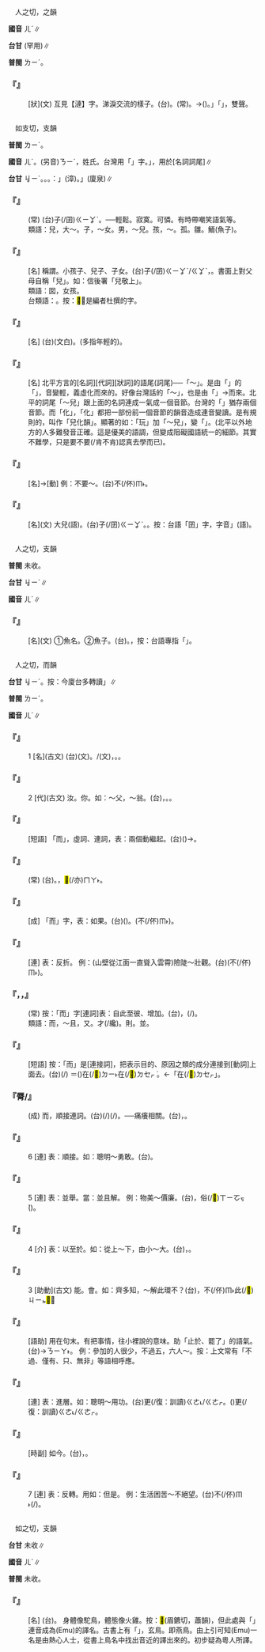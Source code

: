 
=={{ruby|洏|ㄦˊ}}==

　人之切，之韻

'''國音''' <rt>ㄦˊ</rt>∥

'''台甘''' {{ruby|(文)|ㆢㄧˊ}}(罕用)∥

'''普閩''' <rt>ㄌㄧˊ</rt>。

    

==='''『{{ruby|漣|ㄌㄧㄢˊ}}{{ruby|洏|ㄦˊ}}』'''===
: [狀](文) 互見【漣】字。涕淚交流的樣子。(台){{ruby|濞|ㄆㄧ˫}}{{ruby|流|ㄌㄠˊ}}{{ruby|汁|ㄗㄚㆴ/ㄐㄧㄚㆴ}}{{ruby|滴|ㄉㄧㆷ}}。{{ruby|目|ㆠㄚㆶ ͘}}{{ruby|屎|ㄙㄞˋ}}{{ruby|四|ㄙㄨ˪}}{{ruby|簾|ㄌㄧㆰˊ}}{{ruby|垂|ㄙㄨㄧˊ}}(常)。{{ruby|目|ㆠㄚㆶ ͘}}{{ruby|滓|ㄗㄞˋ}}→({{ruby|屎|ㄙㄞˋ}}){{ruby|<mark>&#xf82ce;</mark>|ㄍㄜ˫}}{{ruby|<mark>&#xf82ce;</mark>|ㄍㄜ˫}}{{ruby|轉|ㄌㄧㄣ˪}}。{{ruby|「|ㄌㄧㄣ˪}}」「{{ruby|漣|ㄌㄧㄢˊ}}」，雙聲。
    

=={{ruby|兒|ㄦˊ}}==

　如支切，支韻

'''普閩''' <rt>ㄌㄧˊ</rt>。

'''國音''' <rt>ㄦˊ</rt>。(另音)<rt>ㄋㄧˊ</rt>，姓氏。台灣用「{{ruby|倪|ㆣㆤˊ}}」字。{{ruby|「|ㄦ}}」，用於[名詞詞尾]∥

'''台甘''' <rt>ㆢㄧˊ</rt>。{{ruby|語|ㆣㄨˋ/ㆣㄧˋ}}{{ruby|感|ㄍㆰˋ}}{{ruby|上|ㄒㄧㆲ˫}}{{ruby|(文)|ㆢㄧˊ}}。{{ruby|(語)|ㄌㄧˊ}}。{{ruby|按|ㄢ˪}}：{{ruby|實|ㄒㄧㆵ ͘}}{{ruby|際|ㄗㆤ˪}}{{ruby|上|ㄒㄧㆲ˫}}{{ruby|「|ㆢㄧˊ}}」(漳)。{{ruby|「|ㄌㄧˊ}}」(廈泉)∥

    

==='''『{{ruby|沒|ㄇㄟˊ}}{{ruby|兒|ㄦˊ}}{{ruby|沒|ㄇㄟˊ}}{{ruby|女|ㄋㄩˇ}}』'''===
: (常) (台){{ruby|無|ㆠㄜˊ}}子(/囝)<rt>ㄍㄧㆩˋ</rt>{{ruby|無|ㆠㄜˊ}}{{ruby|兒|ㆢㄧˊ/ㄌㄧˊ}}。──輕鬆。寂寞。可憐。有時帶嘲笑語氣等。
:類語：兒，大～。子，～女。男，～兒。孩，～{{ruby|子|·ㄗˇ}}。孤。雛。鮞(魚子)。
:
    

==='''『{{ruby|兒|ㄦˊ}}』'''===
: [名] 稱謂。小孩子、兒子、子女。(台)子(/囝)<rt>ㄍㄧㆩˋ/ㄍㆩˋ</rt>，{{ruby|後|ㄏㄠ˫}}{{ruby|生|ㄒㆪ/ㄙㆥ}}。書面上對父母自稱「兒」。如：信後署「兒敬上」。
:類語：囡，女孩。
:
:台類語：{{ruby|<mark>&#xffb51;</mark>|ㆣㄧㄣˋ}}{{ruby|仔|ㄚ}}。按：<mark>&#xffb51;</mark>，是編者杜撰的字。
:
    

==='''『{{ruby|男|ㄋㄢˊ}}{{ruby|兒|ㄦˊ}}』'''===
: [名] (台){{ruby|男|ㄌㆰˊ}}{{ruby|兒|ㆢㄧˊ/ㄌㄧˊ}}(文白)。{{ruby|丈|ㄗㄚ}}{{ruby|→|ㄉㄚ}}{{ruby|夫|ㄅㆦ}}{{ruby|子|ㄍㄧㆩˋ}}(多指年輕的)。
    

==='''『{{ruby|兒|ㄦˊ}}{{ruby|化|ㄏㄨㄚˋ}}{{ruby|韻|ㄩㄣˋ}}』'''===
: [名] 北平方言的[名詞][代詞][狀詞]的語尾(詞尾)──「～{{ruby|兒|ㄦ}}」。是由「{{ruby|兒|ㄦˊ}}{{ruby|子|·ㄗˇ}}」的「{{ruby|兒|ㄦˊ}}」，音變輕，義虛化而來的。好像台灣話的「～{{ruby|仔|ㄚ}}」，也是由「{{ruby|囝|ㄍㄧㄢˋ}}」{{ruby|→|ㄍㄧㆩˋ}}{{ruby|→|ㄍㆩˋ}}→{{ruby|～|ㄚˋ}}而來。北平的詞尾「～兒」跟上面的名詞連成一氣成一個音節。台灣的「{{ruby|雞|ㄍㆤ/ㄍㄨㆤ}}{{ruby|仔|ㄚ}}」猶存兩個音節。而「{{ruby|兒|ㄦˊ}}化」，「{{ruby|仔|ㄚ}}化」都把一部份前一個音節的韻音造成連音變讀。是有規則的，叫作「兒化韻」。顯著的如：「玩」加「～兒」，變「{{ruby|玩|ㄨㄚˊ}}{{ruby|兒|ㄦ}}」。(北平以外地方的人多難發音正確。這是優美的語調，但變成阻礙國語統一的細節。其實不難學，只是要不要(/肯不肯)認真去學而已)。
    

==='''『{{ruby|兒|ㄦˊ}}{{ruby|戲|ㄒㄧˋ}}』'''===
: [名]→[動] 例：不要～。(台)不(/伓)<rt>ㆬ˫</rt>{{ruby|通|ㄊㄤ}}{{ruby|大|ㄉㄨㄚ˫}}{{ruby|人|ㄌㄤˊ}}{{ruby|變|ㄅㆪ˪}}{{ruby|<mark>&#xffb51;</mark>|ㆣㄧㄣˋ}}{{ruby|仔|ㄚ}}{{ruby|戲|ㄏㄧ˪}}。
    

==='''『{{ruby|大|ㄉㄚˋ}}{{ruby|兒|ㄦˊ}}』'''===
: [名](文) 大兒{{ruby|子|·ㄗˇ}}(語)。(台){{ruby|大|ㄉㄨㄚ˫}}子(/囝)<rt>ㄍㄧㆩˋ</rt>。{{ruby|大|ㄉㄨㄚ˫}}{{ruby|後|ㄏㄠ˫}}{{ruby|生|ㄒㆪ/ㄙㆥ}}。按：台語「囝」字，字音{{ruby|「|ㄍㄧㄢˋ}}{{ruby|→|ㄍㄧㆩˋ}}」(語)。
    

=={{ruby|鮞|ㄦˊ}}==

　人之切，支韻

'''普閩''' 未收。

'''台甘''' <rt>ㆢㄧˊ</rt>∥

'''國音''' <rt>ㄦˊ</rt>∥

    

==='''『{{ruby|鮞|ㄦˊ}}』'''===
: [名](文) ①魚名。②魚子。(台){{ruby|魚|ㄏㄧˊ/ㄏㄨˊ}}{{ruby|卵|ㄋㆭ˫}}。{{ruby|魚|ㄏㄧˊ/ㄏㄨˊ}}{{ruby|子|ㄐㄧˋ}}，按：台語專指「{{ruby|烏|ㆦ}}{{ruby|魚|ㄏㄧˊ/ㄏㄨˊ}}{{ruby|子|ㄐㄧˋ}}」。
    

=={{ruby|而|ㄦˊ}}==

　人之切，而韻

'''台甘''' <rt>ㆢㄧˊ</rt>。按：今廈台多轉讀{{ruby|「|ㄌㄧˊ}}」∥

'''普閩''' <rt>ㄌㄧˊ</rt>。

'''國音''' <rt>ㄦˊ</rt>∥

    

==='''『{{ruby|而|ㄦˊ}}』'''===
:1  [名](古文) (台)(文){{ruby|而|ㆢㄧˊ}}。{{ruby|須|ㄙㄨ}}/{{ruby|鬚|ㄑㄧㄨ}}(文)，{{ruby|雙|ㄒㄧㄤ}}{{ruby|爿|ㄅㄧㄥˊ}}{{ruby|喙|ㄘㄨㄧ˪}}{{ruby|<mark>&#xffaea;</mark>|ㄆㄨㆤˋ}}{{ruby|丌|ㆤ}}{{ruby|毛|ㄇㆦ/ㄇㆭˊ}}。{{ruby|耏|ㄦˊ}}。
    

==='''『{{ruby|而|ㄦˊ}}』'''===
:2  [代](古文) 汝。你。如：～父，～翁。(台){{ruby|文|ㆠㄨㄣˊ}}{{ruby|言|ㆣㄧㄢˊ}}{{ruby|第|ㄉㄨㆤ˫/ㄉㆤ˫}}{{ruby|二|ㆢㄧ˫/ㄌㄧ˫}}{{ruby|人|ㆢㄧㄣˊ/ㄌㄧㄣˊ}}{{ruby|稱|ㄑㄧㄥ}}{{ruby|代|ㄉㄞ˫}}{{ruby|詞|ㄙㄨˊ}}，{{ruby|汝|ㄌㄧˋ}}{{ruby|丌|ㆤ}}{{ruby|老|ㄌㄠ˫}}{{ruby|爸|ㄅㆤ˫}}。{{ruby|您|ㄌㄧㄣˋ}}{{ruby|老|ㄌㄠ˫}}{{ruby|爸|ㄅㆤ˫}}。
    

==='''『{{ruby|席|ㄒㄧˊ}}{{ruby|地|ㄉㄧˋ}}{{ruby|而|ㄦˊ}}{{ruby|坐|ㄗㄨㄛˋ}}』'''===
: [短語] 「而」，虛詞、連詞，表：兩個動繼起。(台){{ruby|用|ㄧㆲ˫}}{{ruby|塗|ㄊㆦˊ}}{{ruby|骹|ㄎㄚ}}({{ruby|地|ㄉㄨㆤ˫/ㄉㆤ˫}}){{ruby|準|ㄗㄨㄣˋ}}{{ruby|做|ㄗㄨㆤ˪/ㄗㄜ˪}}{{ruby|席|ㄑㄧㄜㆷ ͘}}{{ruby|仔|ㄚ}}{{ruby|坐|ㄗㄜ˫/ㄗㆤ˫}}→{{ruby|坐|ㄗㄜ˫/ㄗㆤ˫}}{{ruby|塗|ㄊㆦˊ}}{{ruby|骹|ㄎㄚ}}。
    

==='''『{{ruby|不|ㄅㄨˋ}}{{ruby|言|ㄧㄢˊ}}{{ruby|而|ㄦˊ}}{{ruby|喻|ㄩˋ}}』'''===
: (常) (台){{ruby|免|ㆠㄧㄢˋ}}{{ruby|人|ㄌㄤˊ}}{{ruby|解|ㄍㄞˋ}}{{ruby|剖|ㄆㆦˋ}}{{ruby|→|ㄆㄨㄚ˪}}{{ruby|自|ㄗㄨ˫}}{{ruby|然|ㆢㄧㄢˊ/ㄌㄧㄢˊ}}{{ruby|會|ㄨㆤ˫/ㆤ˫}}{{ruby|曉|ㄏㄧㄠˋ/ㄏㄧㄤˋ}}{{ruby|了|ㄌㄧㄠˋ}}{{ruby|解|ㄍㄞˋ}}。{{ruby|道|ㄉㄜ˫}}{{ruby|理|ㄌㄧˋ}}{{ruby|淺|ㄑㄧㄢˋ}}{{ruby|白|ㄅㆤㆷ ͘}}，{{ruby|免|ㆠㄧㄢˋ}}{{ruby|講|ㄍㆲˋ}}<mark>&#xffaca;</mark>(/亦)<rt>ㄇㄚ˫</rt>{{ruby|知|ㄗㄞ}}。
    

==='''『{{ruby|人|ㄖㄣˊ}}{{ruby|而|ㄦˊ}}{{ruby|無|ㄨˊ}}{{ruby|信|ㄒㄧㄣˋ}}』'''===
: [成] 「而」字，表：如果。(台){{ruby|做|ㄗㄨㆤ˪/ㄗㄜ˪}}{{ruby|人|ㄌㄤˊ}}({{ruby|原|ㆣㄨㄢˊ}}{{ruby|則|ㄐㄧㆤㆶ}}{{ruby|上|ㄒㄧㆲ˫}}{{ruby|是|ㄒㄧ˫}}{{ruby|守|ㄒㄧㄨˋ}}{{ruby|信|ㄒㄧㄣ˪}}{{ruby|用|ㄧㆲ˫}}{{ruby|丌|ㆤ}}){{ruby|若|ㄋㄚ˫}}{{ruby|是|ㄒㄧ˫}}{{ruby|無|ㆠㄜˊ}}{{ruby|守|ㄒㄧㄨˋ}}{{ruby|信|ㄒㄧㄣ˪}}{{ruby|用|ㄧㆲ˫}}。(不(/伓)<rt>ㆬ˫</rt>{{ruby|知|ㄗㄞ}}{{ruby|通|ㄊㄤ}}{{ruby|不|ㆬ˫}}{{ruby|通|ㄊㄤ}})。
    

==='''『{{ruby|而|ㄦˊ}}{{ruby|又|ㄧㄡˋ}}』'''===
: [連] 表：反折。 例：(山壁從江面一直聳入雲霄)險陡～壯觀。(台){{ruby|真|ㄐㄧㄣ}}{{ruby|崎|ㄍㄧㄚ˫}}{{ruby|真|ㄐㄧㄣ}}{{ruby|危|ㄏㄨㄧˊ/ㆣㄨㄧˊ}}{{ruby|險|ㄏㄧㆰˋ}}{{ruby|卻|ㄎㄧㆦㆶ}}{{ruby|又|ㄧㄨ˫}}(不(/伓)<rt>ㆬ˫</rt>{{ruby|過|ㄍㄨㆷ}}){{ruby|是|ㄒㄧ˫}}{{ruby|一|ㄐㄧㆵ ͘}}{{ruby|個|ㆤˊ}}{{ruby|壯|ㄗㆲ˪}}{{ruby|大|ㄉㄨㄚ˫}}{{ruby|丌|ㆤ}}{{ruby|景|ㄍㄧㄥˋ}}{{ruby|致|ㄉㄧ˪}}。
    

==='''『{{ruby|一|ㄧ}}{{ruby|而|ㄦˊ}}{{ruby|十|ㄕˊ}}，{{ruby|十|ㄕˊ}}{{ruby|而|ㄦˊ}}{{ruby|百|ㄅㄛˊ/ㄅㄞˇ}}，{{ruby|百|ㄅㄞˇ}}{{ruby|而|ㄦˊ}}{{ruby|千|ㄑㄧㄢ}}』'''===
: (常) 按：「而」字[連詞]表：自此至彼、增加。(台){{ruby|一|ㄐㄧㆵ ͘}}{{ruby|個|ㆤˊ}}{{ruby|變|ㄅㆪ˪/ㄅㄧㄢ˪}}{{ruby|十|ㄗㄚㆴ ͘}}{{ruby|個|ㆤˊ}}，{{ruby|十|ㄗㄚㆴ ͘}}{{ruby|個|ㆤˊ}}{{ruby|變|ㄅㆪ˪/ㄅㄧㄢ˪}}{{ruby|做|ㄗㄨㆤ˪/ㄗㄜ˪}}(/{{ruby|增|ㄐㄧㄥ˫}}{{ruby|加|ㄍㄚ}}{{ruby|做|ㄗㄨㆤ˪/ㄗㄜ˪}}){{ruby|一|ㄐㄧㆵ ͘}}{{ruby|百|ㄅㄚㆷ}}{{ruby|個|ㆤˊ}}。
:類語：而，～且，又。才(/纔)。則。並。
:
    

==='''『{{ruby|為|ㄨㄟˋ}}{{ruby|前|ㄑㄧㄢˊ}}{{ruby|途|ㄊㄨˊ}}{{ruby|而|ㄦˊ}}{{ruby|努|ㄋㄨˇ}}{{ruby|力|ㄌㄧˋ}}』'''===
: [短語] 按：「而」是[連接詞]，把表示目的、原因之類的成分連接到[動詞]上面去。(台){{ruby|為|ㄨㄧ˫}}{{ruby|著|ㄉㄧㄜㆷ ͘}}{{ruby|自|ㄗㄨ˫}}{{ruby|己|ㄍㄧˋ}}{{ruby|丌|ㆤ}}{{ruby|前|ㄐㄧㄢˊ}}{{ruby|途|ㄉㆦˊ}}(/{{ruby|未|ㆠㄧ˫}}{{ruby|來|ㄌㄞˊ}}){{ruby|<mark>&#xffa49;</mark>|ㆠㆤㆷ/ㆠㄨㆤㆷ}} {{ruby|有|ㄨ˫}}{{ruby|成|ㄒㄧㄥˊ}}{{ruby|就|ㄐㄧㄨ˫}}＝({{ruby|目|ㆠㆦㆶ ͘}}{{ruby|的|ㄉㄧㆤㆶ ͘}})在(/<mark>&#xf9853;</mark>)<rt>ㄉㄧ˫</rt>在(/<mark>&#xf9549;</mark>)<rt>ㄉㆤㆷ ͘</rt>{{ruby|扑|ㄆㄚㆷ}}{{ruby|拼|ㄅㄧㆩ˪}}。←「{{ruby|即|ㄐㄧㄚㆷ}}在(/<mark>&#xf9549;</mark>)<rt>ㄉㆤㆷ</rt>」{{ruby|扑|ㄆㄚㆷ}}{{ruby|拼|ㄅㄧㆩ˪}}。
    

==='''『脣/{{ruby|唇|ㄔㄨㄣˊ}}{{ruby|亡|ㄨㄤˊ}}{{ruby|而|ㄦˊ}}{{ruby|齒|ㄔˇ}}{{ruby|寒|ㄏㄢˊ}}』'''===
: (成) 而，順接連詞。(台){{ruby|嘴|ㄘㄨㄧ˪}}{{ruby|唇|ㄉㄨㄣˊ}}{{ruby|若|ㄋㄚ˫}}{{ruby|無|ㆠㄜˊ}}{{ruby|去|ㄎㄧ˪}}(/{{ruby|若|ㄋㄚ˫}}{{ruby|無|ㆠㄜˊ}}{{ruby|嘴|ㄘㄨㄧ˪}}{{ruby|唇|ㄉㄨㄣˊ}}){{ruby|嘴|ㄘㄨㄧ˪}}{{ruby|齒|ㄎㄧ˪}}{{ruby|自|ㄗㄨ˫}}{{ruby|然|ㆢㄧㄢˊ/ㄌㄧㄢˊ}}{{ruby|會|ㄨㆤ˫/ㆤ˫}}{{ruby|感|ㄍㆰˋ}}{{ruby|覺|ㄍㄚㆶ}}{{ruby|寒|ㄍㄨㆩˊ}}(/{{ruby|受|ㄒㄧㄨ˫}}{{ruby|寒|ㄏㄢˊ}}{{ruby|冷|ㄌㄧㄥˋ}})。──痛癢相關。(台){{ruby|互|ㄏㆦ˫}}{{ruby|相|ㄒㄧㄤ/ㄒㄧㆲ}}{{ruby|依|ㄧ}}{{ruby|倚|ㄨㄚˋ}}，{{ruby|有|ㄨ˫}}{{ruby|利|ㄌㄧ˫}}{{ruby|害|ㄏㄞ˫}}{{ruby|關|ㄍㄨㄢ}}{{ruby|係|ㄏㆤ˫}}。
    

==='''『{{ruby|而|ㄦˊ}}』'''===
:6  [連] 表：順接。如：聰明～勇敢。(台){{ruby|聰|ㄘㆲ}}{{ruby|明|ㆠㄧㄥˊ}}{{ruby|而|ㆢㄧˊ/ㄌㄧˊ}}{{ruby|且|ㄑㄧㆩˋ}}{{ruby|勇|ㄧㆲˋ}}{{ruby|敢|ㄍㆰˋ}}。
    

==='''『{{ruby|而|ㄦˊ}}』'''===
:5  [連] 表：並舉。當：並且解。 例：物美～價廉。(台){{ruby|物|ㄇㆭㆷ ͘/ㄇㄧㆷ ͘}}{{ruby|件|ㄍㄧㆩ˫}}{{ruby|<mark>&#xffad0;</mark>|ㄙㄨㄧˋ}}，{{ruby|並|ㄅㄧㄥ˫}}{{ruby|且|ㄑㄧㆩˋ}}俗(/<mark>&#xffc4b;</mark>)<rt>ㄒㄧㆦㆶ ͘</rt>({{ruby|便|ㄅㄢˊ}}{{ruby|宜|ㆣㄧˊ}})。
    

==='''『{{ruby|而|ㄦˊ}}』'''===
:4  [介] 表：以至於。如：從上～下，由小～大。(台){{ruby|頂|ㄉㄧㄥˋ}}{{ruby|到|ㄍㄠ˪}}{{ruby|下|ㆤ˫}}，{{ruby|細|ㄙㄨㆤ˪/ㄙㆤ˪}}{{ruby|到|ㄍㄠ˪}}{{ruby|大|ㄉㄨㄚ˫}}。
    

==='''『{{ruby|而|ㄦˊ}}』'''===
:3  [助動](古文) 能。會。如：齊多知，～解此環不？(台){{ruby|齊|ㄗㆤˊ}}{{ruby|人|ㄌㄧㄣˊ/ㆢㄧㄣˊ}}{{ruby|聰|ㄘㆲ}}{{ruby|明|ㆠㄧㄥˊ}}，不(/伓)<rt>ㆬ˫</rt>{{ruby|知|ㄗㄞ}}{{ruby|會|ㄨㆤ˫/ㆤ˫}}{{ruby|曉|ㄏㄧㄠˋ/ㄏㄧㄤˋ}}{{ruby|敨|ㄊㄠˋ}}{{ruby|開|ㄎㄨㄧ}}此(/<mark>&#xffb50;</mark>)<rt>ㄐㄧㆵ</rt>{{ruby|個|ㆤˊ}}{{ruby|連|ㄌㄧㄢˊ}}{{ruby|環|ㄏㄨㄢˊ}}<mark>&#xffa45;</mark>{{ruby|·|ㆠㆤ˫}}{{ruby|/|·ㆠㄨㆤ˫}}？
    

==='''『{{ruby|而|ㄦˊ}}{{ruby|已|ㄧˇ}}』'''===
: [語助] 用在句末。有把事情，往小裡說的意味。助「止於、罷了」的語氣。(台){{ruby|而|ㄌㄧˊ}}{{ruby|已|ㄧˋ}}→{{ruby|而|ㄌㄧ˫}}{{ruby|已|ㄧˋ}}{{ruby|→|ㄋㄧㄚ˫}}<rt>ㄋㄧㄚ˫</rt>。 例：參加的人很少，不過五，六人～。按：上文常有「不過、僅有、只、無非」等語相呼應。
    

==='''『{{ruby|而|ㄦˊ}}{{ruby|且|ㄑㄧㄝˇ}}』'''===
: [連] 表：進層。如：聰明～用功。(台){{ruby|不|ㄅㄨㆵ}}{{ruby|但|ㄉㄢ˪}}{{ruby|<mark>&#xffa55;</mark>|ㆣㄠˊ}}{{ruby|讀|ㄊㄚㆶ ͘}}{{ruby|冊|ㄘㆤㆷ}}{{ruby|又|ㄧㄨ˫}}更(/復：訓讀)<rt>ㄍㄜ˪/ㄍㄜㆷ</rt>{{ruby|努|ㄌㆦˋ}}{{ruby|力|ㄌㄧㆤㆶ ͘}}{{ruby|用|ㄧㆲ˫}}{{ruby|功|ㄍㆲ}}。({{ruby|既|ㄍㄧ˪}}{{ruby|然|ㆢㄧㄢˊ/ㄌㄧㄢˊ}}){{ruby|巧|ㄎㄧㄠˋ}}{{ruby|又|ㄧㄨ˫}}更(/復：訓讀)<rt>ㄍㄜ˪/ㄍㄜㆷ</rt>{{ruby|認|ㆢㄧㄣ˫/ㄌㄧㄣ˫}}{{ruby|真|ㄐㄧㄣ}}{{ruby|作|ㄗㄜ˪}}{{ruby|功|ㄍㆲ}}{{ruby|課|ㄎㄜ˪}}。
    

==='''『{{ruby|而|ㄦˊ}}{{ruby|今|ㄐㄧㄣ}}』'''===
: [時副] 如今。(台){{ruby|今|ㄉㆩ}}{{ruby|←|ㄍㄧㆬ}}，{{ruby|現|ㄏㄧㄢ˫}}{{ruby|在|ㄗㄞ˫}}。
    

==='''『{{ruby|而|ㄦˊ}}』'''===
:7  [連] 表：反轉。用如：但是。 例：生活困苦～不絕望。(台){{ruby|生|ㄒㄧㄥ}}{{ruby|活|ㄏㄨㄚㆵ ͘}}{{ruby|艱|ㄍㄢ}}{{ruby|苦|ㄎㆦˋ}}不(/伓)<rt>ㆬ˫</rt>{{ruby|過|ㄍㄨㆷ ͘}}(/{{ruby|卻|ㄍㄜㆷ}}){{ruby|無|ㆠㄜˊ}}{{ruby|放|ㄏㆲˋ}}{{ruby|棄|ㄎㄧ˪}}{{ruby|希|ㄏㄧ}}{{ruby|望|ㆠㄤ˫/ㆠㆲ˫}}。
    

=={{ruby|鴯|ㄦˊ}}==

　如之切，支韻

'''台甘''' 未收∥

'''國音''' <rt>ㄦˊ</rt>∥

'''普閩''' 未收。

    

==='''『{{ruby|鴯|ㄦˊ}}{{ruby|<mark>&#xffb52;</mark>|ㄇㄧㄠˊ}}』'''===
: [名] (台){{ruby|澳|ㄜ˪}}{{ruby|洲|ㄐㄧㄨ}}{{ruby|出|ㄘㄨㆵ}}{{ruby|產|ㄙㄢˋ}}{{ruby|丌|ㆤ}}{{ruby|一|ㄐㄧㆵ ͘}}{{ruby|種|ㄐㄧㆲˋ}}{{ruby|鳥|ㄐㄧㄠˋ}}{{ruby|丌|ㆤ}}{{ruby|名|ㄇㄧㄚˊ}}。 身體像駝鳥，體態像火雞。按：<mark>&#xffb52;</mark>(眉鑣切，蕭韻)，但此處與「{{ruby|鴯|ㄦˊ}}」連音成為(Emu)的譯名。古書上有「{{ruby|鷾|ㄧˋ}}{{ruby|鴯|ㄦˊ}}」，玄鳥。即燕鳥。由上引可知(Emu)一名是由熱心人士，從書上鳥名中找出音近的譯出來的。初步疑為粵人所譯。
    

